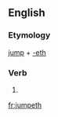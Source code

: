 ==English==

===Etymology===
[[jump]] + [[-eth]]

===Verb===
{{head|en|verb form}}

# {{en-archaic third-person singular of|jump}}

[[fr:jumpeth]]